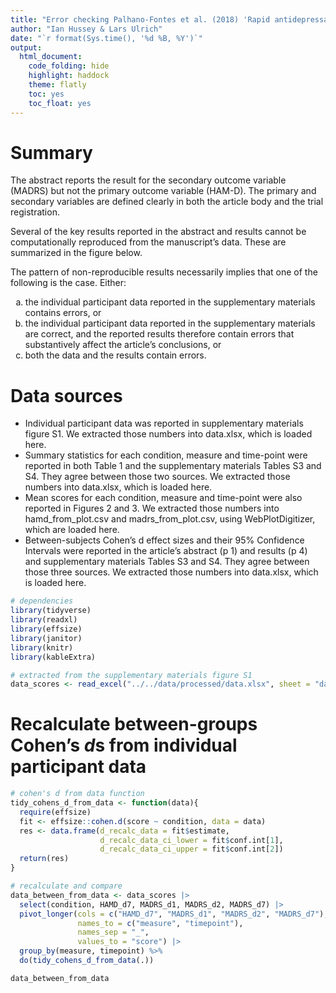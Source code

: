 ```yaml
---
title: "Error checking Palhano-Fontes et al. (2018) 'Rapid antidepressant effects of the psychedelic ayahuasca in treatment-resistant depression: a randomized placebo-controlled trial'"
author: "Ian Hussey & Lars Ulrich"
date: "`r format(Sys.time(), '%d %B, %Y')`"
output:
  html_document:
    code_folding: hide
    highlight: haddock
    theme: flatly
    toc: yes
    toc_float: yes
---
```


# Summary 

The abstract reports the result for the secondary outcome variable (MADRS) but not the primary outcome variable (HAM-D). The primary and secondary variables are defined clearly in both the article body and the trial registration.

Several of the key results reported in the abstract and results cannot be computationally reproduced from the manuscript's data. These are summarized in the figure below.

The pattern of non-reproducible results necessarily implies that one of the following is the case. Either:

(a) the individual participant data reported in the supplementary materials contains errors, or 
(b) the individual participant data reported in the supplementary materials are correct, and the reported results therefore contain errors that substantively affect the article's conclusions, or 
(c) both the data and the results contain errors.

# Data sources

- Individual participant data was reported in supplementary materials figure S1. We extracted those numbers into data.xlsx, which is loaded here.
- Summary statistics for each condition, measure and time-point were reported in both Table 1 and the supplementary materials Tables S3 and S4. They agree between those two sources. We extracted those numbers into data.xlsx, which is loaded here.
- Mean scores for each condition, measure and time-point were also reported in Figures 2 and 3. We extracted those numbers into hamd_from_plot.csv and madrs_from_plot.csv, using WebPlotDigitizer, which are loaded here.
- Between-subjects Cohen's d effect sizes and their 95% Confidence Intervals were reported in the article's abstract (p 1) and results (p 4) and supplementary materials Tables S3 and S4. They agree between those three sources. We extracted those numbers into data.xlsx, which is loaded here.

```r

# dependencies
library(tidyverse)
library(readxl)
library(effsize)
library(janitor)
library(knitr)
library(kableExtra)

# extracted from the supplementary materials figure S1
data_scores <- read_excel("../../data/processed/data.xlsx", sheet = "data") 

```

# Recalculate between-groups Cohen's *d*s from individual participant data

```r

# cohen's d from data function
tidy_cohens_d_from_data <- function(data){
  require(effsize)
  fit <- effsize::cohen.d(score ~ condition, data = data)
  res <- data.frame(d_recalc_data = fit$estimate,
                    d_recalc_data_ci_lower = fit$conf.int[1],
                    d_recalc_data_ci_upper = fit$conf.int[2])
  return(res)
}

# recalculate and compare
data_between_from_data <- data_scores |>
  select(condition, HAMD_d7, MADRS_d1, MADRS_d2, MADRS_d7) |>
  pivot_longer(cols = c("HAMD_d7", "MADRS_d1", "MADRS_d2", "MADRS_d7"),
               names_to = c("measure", "timepoint"),
               names_sep = "_",
               values_to = "score") |>
  group_by(measure, timepoint) %>%
  do(tidy_cohens_d_from_data(.))

data_between_from_data
```


